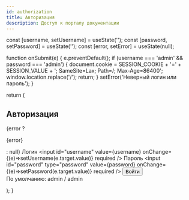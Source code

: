```yaml
---
id: authorization
title: Авторизация
description: Доступ к порталу документации
---
```




  const [username, setUsername] = useState('');
  const [password, setPassword] = useState('');
  const [error, setError] = useState(null);

  function onSubmit(e) {
    e.preventDefault();
    if (username === 'admin' && password === 'admin') {
      document.cookie = SESSION_COOKIE + '=' + SESSION_VALUE + '; SameSite=Lax; Path=/; Max-Age=86400';
      window.location.replace('/');
      return;
    }
    setError('Неверный логин или пароль');
  }

  return (
    <form onSubmit={onSubmit} className="auth-card">
      <h2>Авторизация</h2>
      {error ? <p className="auth-error">{error}</p> : null}
      <label htmlFor="username">Логин</label>
      <input id="username" value={username} onChange={(e)=>setUsername(e.target.value)} required />
      <label htmlFor="password">Пароль</label>
      <input id="password" type="password" value={password} onChange={(e)=>setPassword(e.target.value)} required />
      <button type="submit">Войти</button>
      <div className="auth-hint">По умолчанию: admin / admin</div>
    </form>
  );
}

<style>
{`
.auth-card{max-width:420px;padding:16px;border:1px solid var(--ifm-toc-border-color);border-radius:10px}
.auth-card input{width:100%;padding:10px;border-radius:8px;margin:6px 0}
.auth-card button{margin-top:12px;padding:10px 14px;border-radius:8px}
.auth-error{color:#dc2626}
.auth-hint{margin-top:8px;opacity:.8;font-size:12px}
`}
</style>

<AuthForm />

